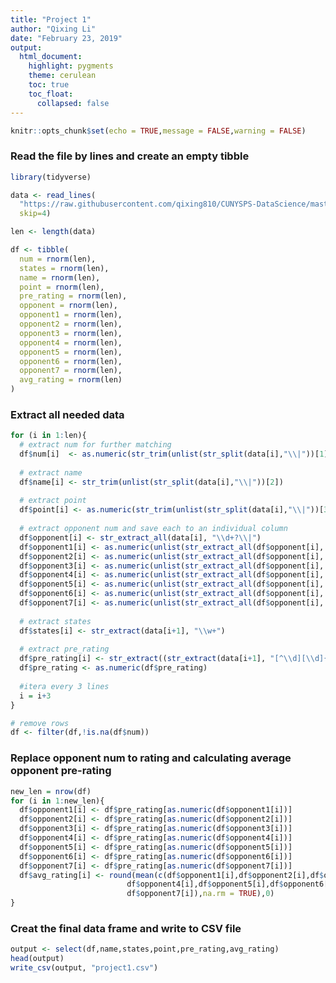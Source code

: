 ```yaml
---
title: "Project 1"
author: "Qixing Li"
date: "February 23, 2019"
output:
  html_document:
    highlight: pygments
    theme: cerulean
    toc: true
    toc_float:
      collapsed: false
---
```


```r
knitr::opts_chunk$set(echo = TRUE,message = FALSE,warning = FALSE)
```

### Read the file by lines and create an empty tibble
```r
library(tidyverse)

data <- read_lines(
  "https://raw.githubusercontent.com/qixing810/CUNYSPS-DataScience/master/DS607/dataset/tournamentinfo.txt",
  skip=4)

len <- length(data)

df <- tibble(
  num = rnorm(len),
  states = rnorm(len),
  name = rnorm(len),
  point = rnorm(len),
  pre_rating = rnorm(len),
  opponent = rnorm(len),
  opponent1 = rnorm(len),
  opponent2 = rnorm(len),
  opponent3 = rnorm(len),
  opponent4 = rnorm(len),
  opponent5 = rnorm(len),
  opponent6 = rnorm(len),
  opponent7 = rnorm(len),
  avg_rating = rnorm(len)
)
```

### Extract all needed data 
```r
for (i in 1:len){
  # extract num for further matching
  df$num[i]  <- as.numeric(str_trim(unlist(str_split(data[i],"\\|"))[1]))
  
  # extract name
  df$name[i] <- str_trim(unlist(str_split(data[i],"\\|"))[2])
  
  # extract point
  df$point[i] <- as.numeric(str_trim(unlist(str_split(data[i],"\\|"))[3]))
  
  # extract opponent num and save each to an individual column
  df$opponent[i] <- str_extract_all(data[i], "\\d+?\\|")
  df$opponent1[i] <- as.numeric(unlist(str_extract_all(df$opponent[i], "\\d+"))[1])
  df$opponent2[i] <- as.numeric(unlist(str_extract_all(df$opponent[i], "\\d+"))[2])
  df$opponent3[i] <- as.numeric(unlist(str_extract_all(df$opponent[i], "\\d+"))[3])
  df$opponent4[i] <- as.numeric(unlist(str_extract_all(df$opponent[i], "\\d+"))[4])
  df$opponent5[i] <- as.numeric(unlist(str_extract_all(df$opponent[i], "\\d+"))[5])
  df$opponent6[i] <- as.numeric(unlist(str_extract_all(df$opponent[i], "\\d+"))[6])
  df$opponent7[i] <- as.numeric(unlist(str_extract_all(df$opponent[i], "\\d+"))[7])
  
  # extract states
  df$states[i] <- str_extract(data[i+1], "\\w+")
  
  # extract pre_rating
  df$pre_rating[i] <- str_extract((str_extract(data[i+1], "[^\\d][\\d]{1,4}[^[\\d]]")),"\\d+")
  df$pre_rating <- as.numeric(df$pre_rating)
  
  #itera every 3 lines
  i = i+3
}

# remove rows
df <- filter(df,!is.na(df$num))
```

### Replace opponent num to rating and calculating average opponent pre-rating
```r
new_len = nrow(df)
for (i in 1:new_len){
  df$opponent1[i] <- df$pre_rating[as.numeric(df$opponent1[i])]
  df$opponent2[i] <- df$pre_rating[as.numeric(df$opponent2[i])]
  df$opponent3[i] <- df$pre_rating[as.numeric(df$opponent3[i])]
  df$opponent4[i] <- df$pre_rating[as.numeric(df$opponent4[i])]
  df$opponent5[i] <- df$pre_rating[as.numeric(df$opponent5[i])]
  df$opponent6[i] <- df$pre_rating[as.numeric(df$opponent6[i])]
  df$opponent7[i] <- df$pre_rating[as.numeric(df$opponent7[i])]
  df$avg_rating[i] <- round(mean(c(df$opponent1[i],df$opponent2[i],df$opponent3[i],
                          df$opponent4[i],df$opponent5[i],df$opponent6[i],
                          df$opponent7[i]),na.rm = TRUE),0)
} 
```

### Creat the final data frame and write to CSV file
```r
output <- select(df,name,states,point,pre_rating,avg_rating)
head(output)
write_csv(output, "project1.csv")
```
